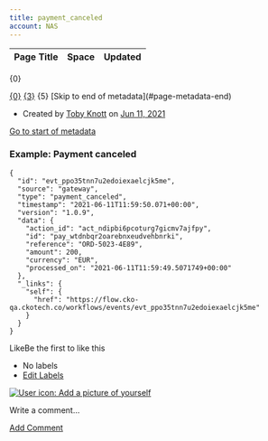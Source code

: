 ```yaml
---
title: payment_canceled
account: NAS
---
```


<table class="aui"> <thead> <tr class="header"> <th class="search-result-title">Page Title</th> <th class="search-result-space">Space</th> <th class="search-result-date">Updated</th> </tr> </thead> </table> <p class="search-result-count">{0}</p> <tr class="search-result"> <td class="search-result-title"><a href="{1}" class="content-type-{2}"><span>{0}</span></a></td> <td class="search-result-space"><a class="space" href="/display/{4}/" title="{3}">{3}</a></td> <td class="search-result-date"><span class="date" title="{6}">{5}</span></td> </tr> [Skip to end of metadata](#page-metadata-end)

*   Created by [Toby Knott](    /display/~toby.knott
    ) on [Jun 11, 2021](/pages/viewpreviousversions.action?pageId=25527179 "Show changes")

[Go to start of metadata](#page-metadata-start)

### Example: Payment canceled

    {
      "id": "evt_ppo35tnn7u2edoiexaelcjk5me",
      "source": "gateway",
      "type": "payment_canceled",
      "timestamp": "2021-06-11T11:59:50.071+00:00",
      "version": "1.0.9",
      "data": {
        "action_id": "act_ndipbi6pcoturg7gicmv7ajfpy",
        "id": "pay_wtdnbqr2oarebnxeudvehbnrki",
        "reference": "ORD-5023-4E89",
        "amount": 200,
        "currency": "EUR",
        "processed_on": "2021-06-11T11:59:49.5071749+00:00"
      },
      "_links": {
        "self": {
          "href": "https://flow.cko-qa.ckotech.co/workflows/events/evt_ppo35tnn7u2edoiexaelcjk5me"
        }
      }
    }

  

LikeBe the first to like this

*   No labels
*   [Edit Labels](# "Edit Labels (Type 'l')")

[![User icon: Add a picture of yourself](/s/en_GB/7901/abf7b35644d5a5d1d7e4b0969a83e8eb2b569fb5/_/images/icons/profilepics/add_profile_pic.svg)](/users/profile/editmyprofilepicture.action)

Write a comment…

[Add Comment](/display/x/payment_canceled?showComments=true&showCommentArea=true#addcomment)
